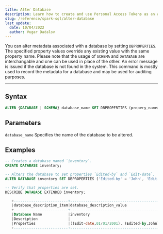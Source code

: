 ```yaml
---
title: Alter Database
description: Learn how to create and use Personal Access Tokens as an alternative to using passwords for authentication with IOMETE API
slug: /reference/spark-sql/alter-database
last_update:
  date: 10/04/2022
  author: Vugar Dadalov
---
```


You can alter metadata associated with a database by setting `DBPROPERTIES`. The specified property values override any existing value with the same property name. Please note that the usage of `SCHEMA` and `DATABASE` are interchangable and one can be used in place of the other. An error message is issued if the database is not found in the system. This command is mostly used to record the metadata for a database and may be used for auditing purposes.

---

## Syntax

```sql
ALTER {DATABASE | SCHEMA} database_name SET DBPROPERTIES (propery_name=property_value, ...);
```

## Parameters

`database_name` Specifies the name of the database to be altered.

## Examples

```sql
-- Creates a database named `inventory`.
CREATE DATABASE inventory;

-- Alters the database to set properties `Edited-by` and `Edit-date`.
ALTER DATABASE inventory SET DBPROPERTIES ('Edited-by' = 'John', 'Edit-date' = '01/01/2001');

-- Verify that properties are set.
DESCRIBE DATABASE EXTENDED inventory;

   +-------------------------+--------------------------------------------+
   |database_description_item|database_description_value                  |
   +-------------------------+--------------------------------------------+
   |Database Name            |inventory                                   |
   |Description              |                                            |
   |Properties               |((Edit-date,01/01/2001), (Edited-by,John))  |
   +-------------------------+--------------------------------------------+
```
